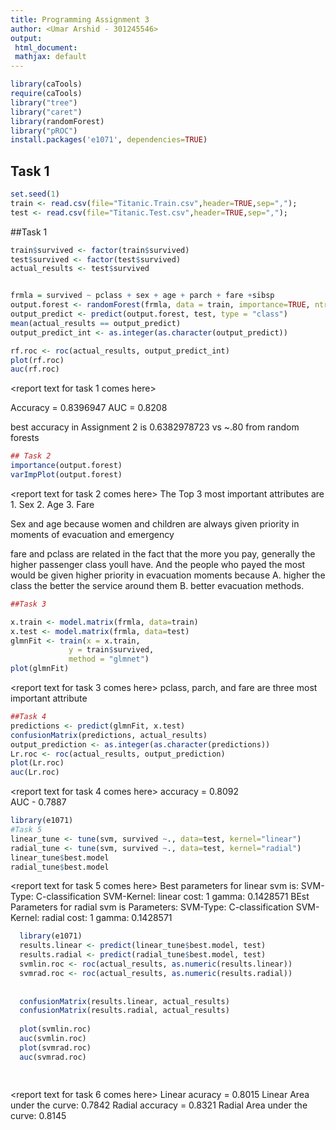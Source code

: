 ---
title: Programming Assignment 3
author: <Umar Arshid - 301245546>
output:
 html_document:
 mathjax: default
---
```{r include=FALSE}

library(caTools)
require(caTools)
library("tree")
library("caret")
library(randomForest)
library("pROC")
install.packages('e1071', dependencies=TRUE)
```
## Task 1
```{r}
set.seed(1) 
train <- read.csv(file="Titanic.Train.csv",header=TRUE,sep=",");
test <- read.csv(file="Titanic.Test.csv",header=TRUE,sep=",");

```
 
##Task 1
```{r}

train$survived <- factor(train$survived)
test$survived <- factor(test$survived)
actual_results <- test$survived


frmla = survived ~ pclass + sex + age + parch + fare +sibsp
output.forest <- randomForest(frmla, data = train, importance=TRUE, ntree =100)
output_predict <- predict(output.forest, test, type = "class")
mean(actual_results == output_predict)
output_predict_int <- as.integer(as.character(output_predict)) 

rf.roc <- roc(actual_results, output_predict_int)
plot(rf.roc)
auc(rf.roc)
```

<report text for task 1 comes here>

Accuracy = 0.8396947
AUC = 0.8208

best accuracy in Assignment 2 is  0.6382978723 vs ~.80 from random forests

```{r}
## Task 2
importance(output.forest)
varImpPlot(output.forest)
```
<report text for task 2 comes here>
The Top 3 most important attributes are 
1. Sex
2. Age
3. Fare

Sex and age because women and children are always given priority in moments of evacuation and emergency

fare and pclass are related in the fact that the more you pay, generally the higher passenger class youll have. And the people who payed the most would be given higher priority in evacuation moments because 
A. higher the class the better the service around them
B. better evacuation methods.

```{r}
##Task 3

x.train <- model.matrix(frmla, data=train)
x.test <- model.matrix(frmla, data=test)
glmnFit <- train(x = x.train, 
             y = train$survived,
             method = "glmnet")
plot(glmnFit)
```
<report text for task 3 comes here>
pclass, parch, and fare are three most important attribute

```{r}
##Task 4
predictions <- predict(glmnFit, x.test)
confusionMatrix(predictions, actual_results)
output_prediction <- as.integer(as.character(predictions)) 
Lr.roc <- roc(actual_results, output_prediction)
plot(Lr.roc)
auc(Lr.roc)

```
<report text for task 4 comes here>
accuracy = 0.8092  
AUC - 0.7887

```{r}
library(e1071)
#Task 5
linear_tune <- tune(svm, survived ~., data=test, kernel="linear")
radial_tune <- tune(svm, survived ~., data=test, kernel="radial")
linear_tune$best.model
radial_tune$best.model

```
<report text for task 5 comes here>
Best parameters for linear svm is:
  SVM-Type:  C-classification 
  SVM-Kernel:  linear 
       cost:  1 
      gamma:  0.1428571 
BEst Parameters for radial svm is
Parameters:
   SVM-Type:  C-classification 
  SVM-Kernel:  radial 
       cost:  1 
      gamma:  0.1428571 
      
```{r}
  library(e1071)
  results.linear <- predict(linear_tune$best.model, test)
  results.radial <- predict(radial_tune$best.model, test)
  svmlin.roc <- roc(actual_results, as.numeric(results.linear))
  svmrad.roc <- roc(actual_results, as.numeric(results.radial))
  
  
  confusionMatrix(results.linear, actual_results)
  confusionMatrix(results.radial, actual_results)
  
  plot(svmlin.roc)
  auc(svmlin.roc)
  plot(svmrad.roc)
  auc(svmrad.roc)

  
```
<report text for task 6 comes here>
Linear acuracy = 0.8015 
Linear Area under the curve: 0.7842
Radial accuracy  = 0.8321 
Radial Area under the curve: 0.8145

